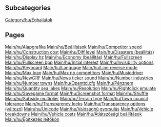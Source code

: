 
== Subcategories ==
[[Category/hu/Éghajlatok]]

== Pages ==
[[Main/hu/Alapgrafika]]
[[Main/hu/Beállítások]]
[[Main/hu/Competitor speed]]
[[Main/hu/Construction cost]]
[[Main/hu/Diff level]]
[[Main/hu/Disasters (beállítás)]]
[[Main/hu/Display hz]]
[[Main/hu/Economy (beállítás)]]
[[Main/hu/Fullscreen]]
[[Main/hu/Fullscreen bpp]]
[[Main/hu/Initial interest]]
[[Main/hu/Invisibility options]]
[[Main/hu/Keyboard]]
[[Main/hu/Language]]
[[Main/hu/Line reverse mode]]
[[Main/hu/Max loan]]
[[Main/hu/Max no competitors]]
[[Main/hu/Musicdriver]]
[[Main/hu/NewGRF]]
[[Main/hu/News ticker sound]]
[[Main/hu/Number industries]]
[[Main/hu/Number towns]]
[[Main/hu/Openttd.cfg]]
[[Main/hu/Pénznem]]
[[Main/hu/Quantity sea lakes]]
[[Main/hu/Resolution]]
[[Main/hu/Rightclick emulate]]
[[Main/hu/Savegame format]]
[[Main/hu/Screenshot format]]
[[Main/hu/Shuffle]]
[[Main/hu/Subsidy multiplier]]
[[Main/hu/Terrain type]]
[[Main/hu/Town council tolerance]]
[[Main/hu/Transparency locks]]
[[Main/hu/Transparency options (változó)]]
[[Main/hu/Unicode]]
[[Main/hu/Valósághű gyorsulás]]
[[Main/hu/Vehicle breakdowns]]
[[Main/hu/Vehicle costs]]
[[Main/hu/Átlátszósági beállítások]]
[[Main/hu/Építkezés lejtőkön]]
